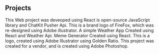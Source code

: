 ## Projects

<ProjectCard title="Chat App using React & ChatKit Api" link="https://github.com/suhassalian27/ChatApp-using-React" bg="linear-gradient(to right, #D4145A 0%, #FBB03B 100%)">
This Web project was deveoped using React is open-source JavaScript library and ChatKit Pusher Api.
</ProjectCard>

<ProjectCard title="FireFox Brand Logo " link="https://www.behance.net/gallery/89954907/FireFox" bg="linear-gradient(to right, #D4145A 0%, #FBB03B 100%)">
This is a brand logo of FireFox, which was re-designed using Adobe illustrator.
</ProjectCard>

<ProjectCard title="Weather App" link="https://github.com/suhassalian27/react-weather-app" bg="linear-gradient(to right, #D4145A 0%, #FBB03B 100%)">
A simple Weather App Created using React and Weather Api.
</ProjectCard>

<ProjectCard title="Meme Generator" link="https://github.com/suhassalian27/Meme-generator" bg="linear-gradient(to right, #D4145A 0%, #FBB03B 100%)">
Meme Generator Created using React.
</ProjectCard>

<ProjectCard title="Bio Hazard Logo" link="https://www.behance.net/gallery/89843023/Bio-Hazard-Logo-using-Golden-Ratio" bg="linear-gradient(to right, #D4145A 0%, #FBB03B 100%)">
This is a logo, created using Adobe Illustrator using Golden Ratio.
</ProjectCard>

<ProjectCard title="Fruitello Logo" link="https://www.behance.net/gallery/89252519/Fruitello-Logo" bg="linear-gradient(to right, #D4145A 0%, #FBB03B 100%)">
This project was created for a vendor, and is created using Adobe Photoshop.
</ProjectCard>
